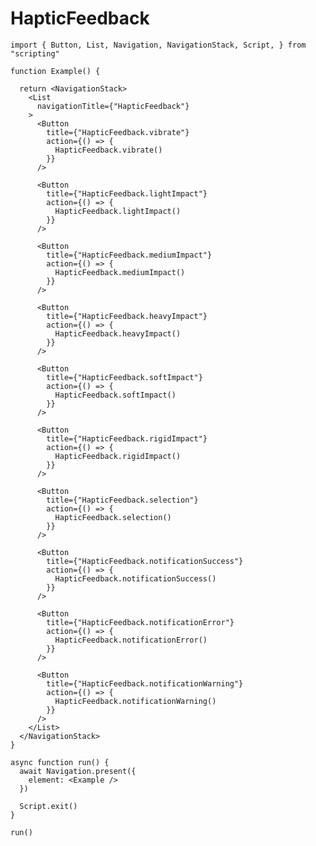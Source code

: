 # HapticFeedback 

```tsx
import { Button, List, Navigation, NavigationStack, Script, } from "scripting"

function Example() {

  return <NavigationStack>
    <List
      navigationTitle={"HapticFeedback"}
    >
      <Button
        title={"HapticFeedback.vibrate"}
        action={() => {
          HapticFeedback.vibrate()
        }}
      />

      <Button
        title={"HapticFeedback.lightImpact"}
        action={() => {
          HapticFeedback.lightImpact()
        }}
      />

      <Button
        title={"HapticFeedback.mediumImpact"}
        action={() => {
          HapticFeedback.mediumImpact()
        }}
      />

      <Button
        title={"HapticFeedback.heavyImpact"}
        action={() => {
          HapticFeedback.heavyImpact()
        }}
      />

      <Button
        title={"HapticFeedback.softImpact"}
        action={() => {
          HapticFeedback.softImpact()
        }}
      />

      <Button
        title={"HapticFeedback.rigidImpact"}
        action={() => {
          HapticFeedback.rigidImpact()
        }}
      />

      <Button
        title={"HapticFeedback.selection"}
        action={() => {
          HapticFeedback.selection()
        }}
      />

      <Button
        title={"HapticFeedback.notificationSuccess"}
        action={() => {
          HapticFeedback.notificationSuccess()
        }}
      />

      <Button
        title={"HapticFeedback.notificationError"}
        action={() => {
          HapticFeedback.notificationError()
        }}
      />

      <Button
        title={"HapticFeedback.notificationWarning"}
        action={() => {
          HapticFeedback.notificationWarning()
        }}
      />
    </List>
  </NavigationStack>
}

async function run() {
  await Navigation.present({
    element: <Example />
  })

  Script.exit()
}

run()
```